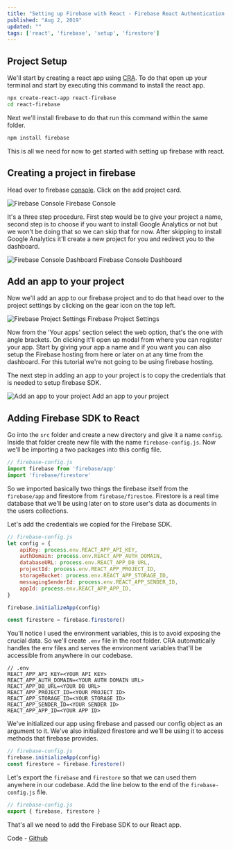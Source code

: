 ```yaml
---
title: "Setting up Firebase with React - Firebase React Authentication Part 1"
published: "Aug 2, 2019"
updated: ""
tags: ['react', 'firebase', 'setup', 'firestore']
---
```


## Project Setup
We'll start by creating a react app using [CRA](https://github.com/facebook/create-react-app "Create React App"). To do that open up your terminal and start by executing this command to install the react app.

```bash
npx create-react-app react-firebase
cd react-firebase
```

Next we'll install firebase to do that run this command within the same folder.

```bash
npm install firebase
```

This is all we need for now to get started with setting up firebase with react.

## Creating a project in firebase

Head over to firebase [console](https://console.firebase.google.com/ "console"). Click on the add project card.

![Firebase Console](https://res.cloudinary.com/prvnbist/image/upload/v1564761515/portfolio/Blog/2019-08-02_212603.png "Firebase Console")
<span class="image__title">Firebase Console</span>

It's a three step procedure. First step would be to give your project a name, second step is to choose if you want to install Google Analytics or not but we won't be doing that so we can skip that for now. After skipping to install Google Analytics it'll create a new project for you and redirect you to the dashboard.

![Firebase Console Dashboard](https://res.cloudinary.com/prvnbist/image/upload/v1564762241/portfolio/Blog/2019-08-02_214026.png "Firebase Console Dashboard")
<span class="image__title">Firebase Console Dashboard</span>

## Add an app to your project
Now we'll add an app to our firebase project and to do that head over to the project settings by clicking on the gear icon on the top left.

![Firebase Project Settings](https://res.cloudinary.com/prvnbist/image/upload/v1564762616/portfolio/Blog/2019-08-02_214638.png "Firebase Project Settings")
<span class="image__title">Firebase Project Settings</span>

Now from the 'Your apps' section select the web option, that's the one with angle brackets. On clicking it'll open up modal from where you can register your app. Start by giving your app a name and if you want you can also setup the Firebase hosting from here or later on at any time from the dashboard. For this tutorial we're not going to be using firebase hosting. 

The next step in adding an app to your project is to copy the credentials that is needed to setup firebase SDK. 

![Add an app to your project](https://res.cloudinary.com/prvnbist/image/upload/v1564763083/portfolio/Blog/2019-08-02_215430.png "Add an app to your project")
<span class="image__title">Add an app to your project</span>

## Adding Firebase SDK to React

Go into the `src` folder and create a new directory and give it a name `config`. Inside that folder create new file with the name `firebase-config.js`. Now we'll be importing a two packages into this config file.

```javascript
// firebase-config.js
import firebase from 'firebase/app'
import 'firebase/firestore'
```

So we imported basically two things the firebase itself from the `firebase/app` and firestore from `firebase/firestoe`. Firestore is a real time database that we'll be using later on to store user's data as documents in the users collections.

Let's add the credentials we copied for the Firebase SDK.

```javascript
// firebase-config.js
let config = {
    apiKey: process.env.REACT_APP_API_KEY,
    authDomain: process.env.REACT_APP_AUTH_DOMAIN,
    databaseURL: process.env.REACT_APP_DB_URL,
    projectId: process.env.REACT_APP_PROJECT_ID,
    storageBucket: process.env.REACT_APP_STORAGE_ID,
    messagingSenderId: process.env.REACT_APP_SENDER_ID,
    appId: process.env.REACT_APP_APP_ID,
}

firebase.initializeApp(config)

const firestore = firebase.firestore()
```

You'll notice I used the environment variables, this is to avoid exposing the crucial data. So we'll create `.env` file in the root folder. CRA automatically handles the env files and serves the environment variables that'll be accessible from anywhere in our codebase. 

```
// .env
REACT_APP_API_KEY=<YOUR API KEY>
REACT_APP_AUTH_DOMAIN=<YOUR AUTH DOMAIN URL>
REACT_APP_DB_URL=<YOUR DB URL>
REACT_APP_PROJECT_ID=<YOUR PROJECT ID>
REACT_APP_STORAGE_ID=<YOUR STORAGE ID>
REACT_APP_SENDER_ID=<YOUR SENDER ID>
REACT_APP_APP_ID=<YOUR APP ID>
```

We've initialized our app using firebase and passed our config object as an argument to it. We've also initialized firestore and we'll be using it to access methods that firebase provides.
```javascript
// firebase-config.js
firebase.initializeApp(config)
const firestore = firebase.firestore()
```

Let's export the `firebase` and `firestore` so that we can used them anywhere in our codebase. Add the line below to the end of the `firebase-config.js` file.

```javascript
// firebase-config.js
export { firebase, firestore }
```

That's all we need to add the Firebase SDK to our React app. 

Code - [Github](https://github.com/prvnbist/firebase-react-authentication-tutorial/tree/setup-firebase-sdk-with-react-part1 "Github")